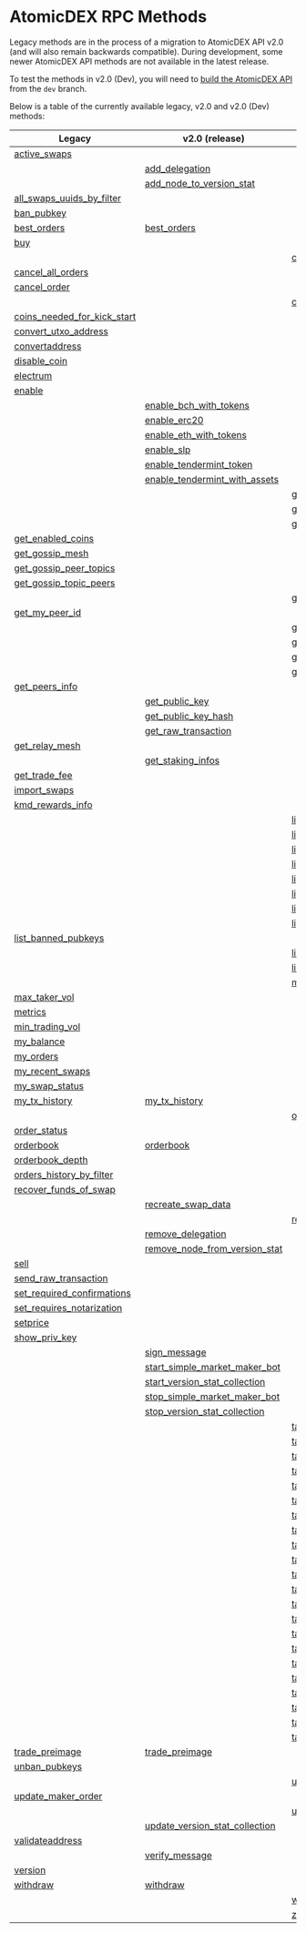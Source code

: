 
# AtomicDEX RPC Methods

Legacy methods are in the process of a migration to AtomicDEX API v2.0 (and will also remain backwards compatible).
During development, some newer AtomicDEX API methods are not available in the latest release.

To test the methods in v2.0 (Dev), you will need to [build the AtomicDEX API](../atomicdex/setup/) from the `dev` branch.

Below is a table of the currently available legacy, v2.0 and v2.0 (Dev) methods:

| Legacy                                                                                                            | v2.0 (release)                                                                                                         | v2.0 (dev)                                                                                                            |
| ----------------------------------------------------------------------------------------------------------------- | ---------------------------------------------------------------------------------------------------------------------- | --------------------------------------------------------------------------------------------------------------------- |
| [active\_swaps](/atomicdex/api/legacy/active_swaps/#active-swaps)                                                 |                                                                                                                        |                                                                                                                       |
|                                                                                                                   | [add\_delegation](/atomicdex/api/v20/add_delegation/#add-delegation)                                                   |                                                                                                                       |
|                                                                                                                   | [add\_node\_to\_version\_stat](/atomicdex/api/v20/add_node_to_version_stat/#add-node-to-version-stat)                  |                                                                                                                       |
| [all\_swaps\_uuids\_by\_filter](/atomicdex/api/legacy/all_swaps_uuids_by_filter/#all-swaps-uuids-by-filter)       |                                                                                                                        |                                                                                                                       |
| [ban\_pubkey](/atomicdex/api/legacy/ban_pubkey/#ban-pubkey)                                                       |                                                                                                                        |                                                                                                                       |
| [best\_orders](/atomicdex/api/legacy/best_orders/#best-orders)                                                    | [best\_orders](/atomicdex/api/v20/best_orders/#best-orders)                                                            |                                                                                                                       |
| [buy](/atomicdex/api/legacy/buy/#buy)                                                                             |                                                                                                                        |                                                                                                                       |
|                                                                                                                   |                                                                                                                        | [can\_get\_new\_address](/atomicdex/api/v20-dev/hd_address_management/#can-get-new-address)                           |
| [cancel\_all\_orders](/atomicdex/api/legacy/cancel_all_orders/#cancel-all-orders)                                 |                                                                                                                        |                                                                                                                       |
| [cancel\_order](/atomicdex/api/legacy/cancel_order/#cancel-order)                                                 |                                                                                                                        |                                                                                                                       |
|                                                                                                                   |                                                                                                                        | [close\_channel](/atomicdex/api/v20-dev/lightning/channels/#close-channel)                                            |
| [coins\_needed\_for\_kick\_start](/atomicdex/api/legacy/coins_needed_for_kick_start/#coins-needed-for-kick-start) |                                                                                                                        |                                                                                                                       |
| [convert\_utxo\_address](/atomicdex/api/legacy/convert_utxo_address/#convert-utxo-address)                        |                                                                                                                        |                                                                                                                       |
| [convertaddress](/atomicdex/api/legacy/convertaddress/#convertaddress)                                            |                                                                                                                        |                                                                                                                       |
| [disable\_coin](/atomicdex/api/legacy/disable_coin/#disable-coin)                                                 |                                                                                                                        |                                                                                                                       |
| [electrum](/atomicdex/api/legacy/coin_activation/#electrum-method)                                                |                                                                                                                        |                                                                                                                       |
| [enable](/atomicdex/api/legacy/coin_activation/#enable-method)                                                    |                                                                                                                        |                                                                                                                       |
|                                                                                                                   | [enable\_bch\_with\_tokens](/atomicdex/api/v20/enable_bch_with_tokens/#enable-bch-with-tokens)                         |                                                                                                                       |
|                                                                                                                   | [enable\_erc20](/atomicdex/api/v20/enable_erc20/#enable-erc20)                                                         |                                                                                                                       |
|                                                                                                                   | [enable\_eth\_with\_tokens](/atomicdex/api/v20/enable_eth_with_tokens/#enable-eth-with-tokens)                         |                                                                                                                       |
|                                                                                                                   | [enable\_slp](/atomicdex/api/v20/enable_slp/#enable-slp)                                                               |                                                                                                                       |
|                                                                                                                   | [enable\_tendermint\_token](/atomicdex/api/v20/enable_tendermint_token/#enable-tendermint-token)                       |                                                                                                                       |
|                                                                                                                   | [enable\_tendermint\_with\_assets](/atomicdex/api/v20/enable_tendermint_with_assets/#enable-tendermint-with-assets)    |                                                                                                                       |
|                                                                                                                   |                                                                                                                        | [get\_channel\_details](/atomicdex/api/v20-dev/lightning/channels/#get-channel-details)                               |
|                                                                                                                   |                                                                                                                        | [get\_claimable\_balances](/atomicdex/api/v20-dev/lightning/channels/#get-claimable-balances)                         |
|                                                                                                                   |                                                                                                                        | [get\_current\_mtp](/atomicdex/api/v20-dev/get_current_mtp/#get-current-mtp)                                          |
| [get\_enabled\_coins](/atomicdex/api/legacy/get_enabled_coins/#get-enabled-coins)                                 |                                                                                                                        |                                                                                                                       |
| [get\_gossip\_mesh](/atomicdex/api/legacy/get_gossip_mesh/#get-gossip-mesh)                                       |                                                                                                                        |                                                                                                                       |
| [get\_gossip\_peer\_topics](/atomicdex/api/legacy/get_gossip_peer_topics/#get-gossip-peer-topics)                 |                                                                                                                        |                                                                                                                       |
| [get\_gossip\_topic\_peers](/atomicdex/api/legacy/get_gossip_topic_peers/#get-gossip-topic-peers)                 |                                                                                                                        |                                                                                                                       |
|                                                                                                                   |                                                                                                                        | [get\_locked\_amount](/atomicdex/api/v20-dev/get_locked_amount/#get-locked-amount)                                    |
| [get\_my\_peer\_id](/atomicdex/api/legacy/get_my_peer_id/#get-my-peer-id)                                         |                                                                                                                        |                                                                                                                       |
|                                                                                                                   |                                                                                                                        | [get\_new\_address](/atomicdex/api/v20-dev/hd_address_management/#get-new-address)                                    |
|                                                                                                                   |                                                                                                                        | [get\_nft\_list](/atomicdex/api/v20-dev/non_fungible_tokens/#get-a-list-of-nfts)                                      |
|                                                                                                                   |                                                                                                                        | [get\_nft\_metadata](/atomicdex/api/v20-dev/non_fungible_tokens/#get-nft-metadata)                                    |
|                                                                                                                   |                                                                                                                        | [get\_nft\_transfers](/atomicdex/api/v20-dev/non_fungible_tokens/#get-a-list-of-nft-transfers)                        |
| [get\_peers\_info](/atomicdex/api/legacy/get_peers_info/#get-peers-info)                                          |                                                                                                                        |                                                                                                                       |
|                                                                                                                   | [get\_public\_key](/atomicdex/api/v20/get_public_key/#get-public-key)                                                  |                                                                                                                       |
|                                                                                                                   | [get\_public\_key\_hash](/atomicdex/api/v20/get_public_key_hash/#get-public-key-hash)                                  |                                                                                                                       |
|                                                                                                                   | [get\_raw\_transaction](/atomicdex/api/v20/get_raw_transaction/#get-raw-transaction)                                   |                                                                                                                       |
| [get\_relay\_mesh](/atomicdex/api/legacy/get_relay_mesh/#get-relay-mesh)                                          |                                                                                                                        |                                                                                                                       |
|                                                                                                                   | [get\_staking\_infos](/atomicdex/api/v20/get_staking_infos/#get-staking-infos)                                         |                                                                                                                       |
| [get\_trade\_fee](/atomicdex/api/legacy/get_trade_fee/#get-trade-fee)                                             |                                                                                                                        |                                                                                                                       |
| [import\_swaps](/atomicdex/api/legacy/import_swaps/#import-swaps)                                                 |                                                                                                                        |                                                                                                                       |
| [kmd\_rewards\_info](/atomicdex/api/legacy/kmd_rewards_info/#kmd-rewards-info)                                    |                                                                                                                        |                                                                                                                       |
|                                                                                                                   |                                                                                                                        | [lightning::nodes::add\_trusted\_node](/atomicdex/api/v20-dev/lightning/nodes/#add-trusted-node)                      |
|                                                                                                                   |                                                                                                                        | [lightning::nodes::connect\_to\_node](/atomicdex/api/v20-dev/lightning/nodes/#connect-to-node)                        |
|                                                                                                                   |                                                                                                                        | [lightning::nodes::list\_trusted\_nodes](/atomicdex/api/v20-dev/lightning/nodes/#list-trusted-nodes)                  |
|                                                                                                                   |                                                                                                                        | [lightning::nodes::remove\_trusted\_node](/atomicdex/api/v20-dev/lightning/nodes/#remove-trusted-node)                |
|                                                                                                                   |                                                                                                                        | [lightning::payments::generate\_invoice](/atomicdex/api/v20-dev/lightning/payments/#generate-invoice)                 |
|                                                                                                                   |                                                                                                                        | [lightning::payments::get\_payment\_details](/atomicdex/api/v20-dev/lightning/payments/#get-payment-details)          |
|                                                                                                                   |                                                                                                                        | [lightning::payments::list\_payments\_by\_filter](/atomicdex/api/v20-dev/lightning/payments/#list-payments-by-filter) |
|                                                                                                                   |                                                                                                                        | [lightning::payments::send\_payment](/atomicdex/api/v20-dev/lightning/payments/#send-payment)                         |
| [list\_banned\_pubkeys](/atomicdex/api/legacy/list_banned_pubkeys/#list-banned-pubkeys)                           |                                                                                                                        |                                                                                                                       |
|                                                                                                                   |                                                                                                                        | [list\_closed\_channels\_by\_filter](/atomicdex/api/v20-dev/lightning/channels/#list-closed-channels-by-filter)       |
|                                                                                                                   |                                                                                                                        | [list\_open\_channels\_by\_filter](/atomicdex/api/v20-dev/lightning/channels/#list-open-channels-by-filter)           |
|                                                                                                                   |                                                                                                                        | [max\_maker\_vol](/atomicdex/api/v20-dev/max_maker_vol/#max-maker-vol)                                                |
| [max\_taker\_vol](/atomicdex/api/legacy/max_taker_vol/#max-taker-vol)                                             |                                                                                                                        |                                                                                                                       |
| [metrics](/atomicdex/api/legacy/metrics/#metrics)                                                                 |                                                                                                                        |                                                                                                                       |
| [min\_trading\_vol](/atomicdex/api/legacy/min_trading_vol/#min-trading-vol)                                       |                                                                                                                        |                                                                                                                       |
| [my\_balance](/atomicdex/api/legacy/my_balance/#my-balance)                                                       |                                                                                                                        |                                                                                                                       |
| [my\_orders](/atomicdex/api/legacy/my_orders/#my-orders)                                                          |                                                                                                                        |                                                                                                                       |
| [my\_recent\_swaps](/atomicdex/api/legacy/my_recent_swaps/#my-recent-swaps)                                       |                                                                                                                        |                                                                                                                       |
| [my\_swap\_status](/atomicdex/api/legacy/my_swap_status/#my-swap-status)                                          |                                                                                                                        |                                                                                                                       |
| [my\_tx\_history](/atomicdex/api/legacy/my_tx_history/#my-tx-history)                                             | [my\_tx\_history](/atomicdex/api/v20/my_tx_history/#my-tx-history)                                                     |                                                                                                                       |
|                                                                                                                   |                                                                                                                        | [open\_channel](/atomicdex/api/v20-dev/lightning/channels/#open-channel)                                              |
| [order\_status](/atomicdex/api/legacy/order_status/#order-status)                                                 |                                                                                                                        |                                                                                                                       |
| [orderbook](/atomicdex/api/legacy/orderbook/#orderbook)                                                           | [orderbook](/atomicdex/api/v20/orderbook/#orderbook)                                                                   |                                                                                                                       |
| [orderbook\_depth](/atomicdex/api/legacy/orderbook_depth/#orderbook-depth)                                        |                                                                                                                        |                                                                                                                       |
| [orders\_history\_by\_filter](/atomicdex/api/legacy/orders_history_by_filter/#orders-history-by-filter)           |                                                                                                                        |                                                                                                                       |
| [recover\_funds\_of\_swap](/atomicdex/api/legacy/recover_funds_of_swap/#recover-funds-of-swap)                    |                                                                                                                        |                                                                                                                       |
|                                                                                                                   | [recreate\_swap\_data](/atomicdex/api/v20/recreate_swap_data/#recreate-swap-data)                                      |                                                                                                                       |
|                                                                                                                   |                                                                                                                        | [refresh\_nft\_metadata](/atomicdex/api/v20-dev/non_fungible_tokens/#refresh-nft-metadata)                            |
|                                                                                                                   | [remove\_delegation](/atomicdex/api/v20/remove_delegation/#remove-delegation)                                          |                                                                                                                       |
|                                                                                                                   | [remove\_node\_from\_version\_stat](/atomicdex/api/v20/remove_node_from_version_stat/#remove-node-from-version-stat)   |                                                                                                                       |
| [sell](/atomicdex/api/legacy/sell/#sell)                                                                          |                                                                                                                        |                                                                                                                       |
| [send\_raw\_transaction](/atomicdex/api/legacy/send_raw_transaction/#send-raw-transaction)                        |                                                                                                                        |                                                                                                                       |
| [set\_required\_confirmations](/atomicdex/api/legacy/set_required_confirmations/#set-required-confirmations)      |                                                                                                                        |                                                                                                                       |
| [set\_requires\_notarization](/atomicdex/api/legacy/set_requires_notarization/#set-requires-notarization)         |                                                                                                                        |                                                                                                                       |
| [setprice](/atomicdex/api/legacy/setprice/#setprice)                                                              |                                                                                                                        |                                                                                                                       |
| [show\_priv\_key](/atomicdex/api/legacy/show_priv_key/#show-priv-key)                                             |                                                                                                                        |                                                                                                                       |
|                                                                                                                   | [sign\_message](/atomicdex/api/v20/message_signing/#sign-message)                                                      |                                                                                                                       |
|                                                                                                                   | [start\_simple\_market\_maker\_bot](/atomicdex/api/v20/start_simple_market_maker_bot/#start-simple-market-maker-bot)   |                                                                                                                       |
|                                                                                                                   | [start\_version\_stat\_collection](/atomicdex/api/v20/start_version_stat_collection/#start-version-stat-collection)    |                                                                                                                       |
|                                                                                                                   | [stop\_simple\_market\_maker\_bot](/atomicdex/api/v20/stop_simple_market_maker_bot/#stop-simple-market-maker-bot)      |                                                                                                                       |
|                                                                                                                   | [stop\_version\_stat\_collection](/atomicdex/api/v20/stop_version_stat_collection/#stop-version-stat-collection)       |                                                                                                                       |
|                                                                                                                   |                                                                                                                        | [task::account\_balance::cancel](/atomicdex/api/v20-dev/task_account_balance/#cancel)                                 |
|                                                                                                                   |                                                                                                                        | [task::account\_balance::init](/atomicdex/api/v20-dev/task_account_balance/#init)                                     |
|                                                                                                                   |                                                                                                                        | [task::account\_balance::status](/atomicdex/api/v20-dev/task_account_balance/#status)                                 |
|                                                                                                                   |                                                                                                                        | [task::enable\_lightning::cancel](/atomicdex/api/v20-dev/lightning/activation/#cancel-initialization)                 |
|                                                                                                                   |                                                                                                                        | [task::enable\_lightning::init](/atomicdex/api/v20-dev/lightning/activation/#initialize-lightning)                    |
|                                                                                                                   |                                                                                                                        | [task::enable\_lightning::status](/atomicdex/api/v20-dev/lightning/activation/#initialization-status)                 |
|                                                                                                                   |                                                                                                                        | [task::enable\_qtum::init](/atomicdex/api/v20-dev/task_enable_qtum/#init)                                             |
|                                                                                                                   |                                                                                                                        | [task::enable\_qtum::status](/atomicdex/api/v20-dev/task_enable_qtum/#status)                                         |
|                                                                                                                   |                                                                                                                        | [task::enable\_qtum::user\_action](/atomicdex/api/v20-dev/task_enable_qtum/#user-action)                              |
|                                                                                                                   |                                                                                                                        | [task::enable\_utxo::init](/atomicdex/api/v20-dev/task_enable_utxo/#init)                                             |
|                                                                                                                   |                                                                                                                        | [task::enable\_utxo::status](/atomicdex/api/v20-dev/task_enable_utxo/#status)                                         |
|                                                                                                                   |                                                                                                                        | [task::enable\_utxo::user\_action](/atomicdex/api/v20-dev/task_enable_utxo/#user-action)                              |
|                                                                                                                   |                                                                                                                        | [task::enable\_z\_coin::cancel](/atomicdex/api/v20-dev/task_enable_z_coin/#cancel-initialization)                     |
|                                                                                                                   |                                                                                                                        | [task::enable\_z\_coin::init](/atomicdex/api/v20-dev/task_enable_z_coin/#initialize-z-coin-activation)                |
|                                                                                                                   |                                                                                                                        | [task::enable\_z\_coin::status](/atomicdex/api/v20-dev/task_enable_z_coin/#activation-status)                         |
|                                                                                                                   |                                                                                                                        | [task::init\_trezor::cancel](/atomicdex/api/v20-dev/task_init_trezor/#cancel)                                         |
|                                                                                                                   |                                                                                                                        | [task::init\_trezor::init](/atomicdex/api/v20-dev/task_init_trezor/#init)                                             |
|                                                                                                                   |                                                                                                                        | [task::init\_trezor::status](/atomicdex/api/v20-dev/task_init_trezor/#status)                                         |
|                                                                                                                   |                                                                                                                        | [task::init\_trezor::user\_action](/atomicdex/api/v20-dev/task_init_trezor/#user-action)                              |
|                                                                                                                   |                                                                                                                        | [task::withdraw::cancel](/atomicdex/api/v20-dev/task_withdraw/#cancel)                                                |
|                                                                                                                   |                                                                                                                        | [task::withdraw::init](/atomicdex/api/v20-dev/task_withdraw/#init)                                                    |
|                                                                                                                   |                                                                                                                        | [task::withdraw::status](/atomicdex/api/v20-dev/task_withdraw/#status)                                                |
| [trade\_preimage](/atomicdex/api/legacy/trade_preimage/#trade-preimage)                                           | [trade\_preimage](/atomicdex/api/v20/trade_preimage/#trade-preimage)                                                   |                                                                                                                       |
| [unban\_pubkeys](/atomicdex/api/legacy/unban_pubkeys/#unban-pubkeys)                                              |                                                                                                                        |                                                                                                                       |
|                                                                                                                   |                                                                                                                        | [update\_channel](/atomicdex/api/v20-dev/lightning/channels/#update-channel)                                          |
| [update\_maker\_order](/atomicdex/api/legacy/update_maker_order/#update-maker-order)                              |                                                                                                                        |                                                                                                                       |
|                                                                                                                   |                                                                                                                        | [update\_nft](/atomicdex/api/v20-dev/non_fungible_tokens/#update-nft)                                                 |
|                                                                                                                   | [update\_version\_stat\_collection](/atomicdex/api/v20/update_version_stat_collection/#update-version-stat-collection) |                                                                                                                       |
| [validateaddress](/atomicdex/api/legacy/validateaddress/#validateaddress)                                         |                                                                                                                        |                                                                                                                       |
|                                                                                                                   | [verify\_message](/atomicdex/api/v20/message_signing/#verify-message)                                                  |                                                                                                                       |
| [version](/atomicdex/api/legacy/version/#version)                                                                 |                                                                                                                        |                                                                                                                       |
| [withdraw](/atomicdex/api/legacy/withdraw/#withdraw)                                                              | [withdraw](/atomicdex/api/v20/withdraw/#withdraw)                                                                      |                                                                                                                       |
|                                                                                                                   |                                                                                                                        | [withdraw\_nft](/atomicdex/api/v20-dev/non_fungible_tokens/#withdraw-nfts)                                            |
|                                                                                                                   |                                                                                                                        | [z\_coin\_tx\_history](/atomicdex/api/v20-dev/task_enable_z_coin/#z-coin-transaction-history)                         |
